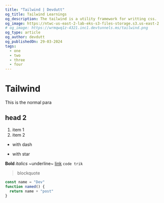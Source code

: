 ```yaml
---
title: "Tailwind | Devdutt"
og_title: Tailwind Learnings
og_description: The tailwind is a utility framework for writting css. 
og_image: https://ntwc-us-east-2-lab-eks-s3-files-storage.s3.us-east-2.amazonaws.com/user-656842edcffc99001340a41c//file_1711619418257_aa.jpg
# og_image: https://wrmqwq1z-4321.inc1.devtunnels.ms/tailwind.png
og_type: article
og_author: devdutt
og_publishedOn: 29-03-2024
tags:
  - one
  - two
  - three
  - four
---
```


# Tailwind 

This is the normal para

## head 2

1. item 1
2. item 2  

- with dash

* with star

**Bold** *italics* ~underline~ [link](https://google.com)  `code trik`

> blockquote


```js
const name = "Dev"
function named() {
  return name + "post"
}
```
